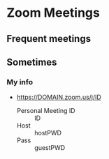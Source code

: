 
# Zoom Meetings

## Frequent meetings

<div className={zoomStyles.container}>
  <ZoomLink name="Person 1" mid="1234567891" pwd="aaabbb" />
  <ZoomLink name="Person 2" mid="123-456-7891" pwd="aaa-bbb" />
</div>

## Sometimes

<div className={zoomStyles.container}>
  <ZoomLink
    name="Person 3"
    mid="123-456-7891"
    pwd="aaa-bbb"
    domain="company.zoom.us"
  />
</div>

### My info

- https://DOMAIN.zoom.us/j/ID
  <dl>
    <dt>Personal Meeting ID</dt>
    <dd>ID</dd>
    <dt>Host</dt>
    <dd>hostPWD</dd>
    <dt>Pass</dt>
    <dd>guestPWD</dd>
  </dl>
